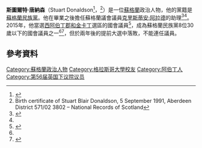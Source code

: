 '''斯圖爾特·唐納森'''（Stuart Donaldson<ref>{{cite news |url=https://www.thegazette.co.uk/notice/2334493 |title=List of Members returned to Parliament at the General Election 2015 Scotland |work=[[The_Edinburgh_Gazette|The Edinburgh Gazette]] |date=15 May 2015 |accessdate=3 June 2015 |archive-date=2019-04-01 |archive-url=https://web.archive.org/web/20190401063220/https://www.thegazette.co.uk/notice/2334493 |dead-url=no }}</ref>，{{bd|1991年|9月5日}}<ref>Birth certificate of Stuart Blair Donaldson, 5 September 1991, Aberdeen District 571/02 3802 – National Records of Scotland</ref>）是一位[[蘇格蘭|蘇格蘭]]政治人物，他的黨籍是[[蘇格蘭民族黨|蘇格蘭民族黨]]。他在畢業之後擔任蘇格蘭議會議員[[克里斯蒂安·阿拉德|克里斯蒂安·阿拉德]]的助理<ref>{{cite web|title=Stuart Donaldson MP|url=http://www.mcneillandstone.co.uk/stuart-donaldson-mp.html|website=McNeill & Stone|accessdate=6 July 2015|deadurl=yes|archiveurl=https://web.archive.org/web/20150706100035/http://www.mcneillandstone.co.uk/stuart-donaldson-mp.html|archivedate=2015年7月6日|df=}}</ref><ref name=BBCMay15 />。2015年，他當選[[西阿伯丁郡和金卡丁_(英國國會選區)|西阿伯丁郡和金卡丁]]選區的國會議員<ref name=BBCMay15>{{cite news|url=http://www.bbc.co.uk/news/politics/constituencies/S14000058|title=General Election 2015 Results: Aberdeenshire West & Kincardine|date=8 May 2015|work=BBC News Online|accessdate=8 May 2015|archive-date=2020-08-15|archive-url=https://web.archive.org/web/20200815205501/https://www.bbc.co.uk/news/politics/constituencies/S14000058|dead-url=no}}</ref>，成為蘇格蘭民族黨8位30歲以下的國會議員之一<ref name="bbc-who-are-the-56" /><ref>{{cite news |title=Take 7 facts about the SNP's new MPs |url=http://www.bbc.co.uk/news/uk-scotland-scotland-politics-32802373 |first=Hayley |last=Jarvis |work=BBC News |date=20 May 2015 |accessdate=2016-03-06 |archive-date=2020-07-14 |archive-url=https://web.archive.org/web/20200714085910/https://www.bbc.co.uk/news/uk-scotland-scotland-politics-32802373 |dead-url=no }}</ref>，但於兩年後的提前大選中落敗，不能連任議員。

==參考資料==
{{Reflist}}
{{DEFAULTSORT:Donaldson, Stuart}}
[[Category:蘇格蘭政治人物|Category:蘇格蘭政治人物]]
[[Category:格拉斯哥大學校友|Category:格拉斯哥大學校友]]
[[Category:阿伯丁人|Category:阿伯丁人]]
[[Category:第56届英国下议院议员|Category:第56届英国下议院议员]]